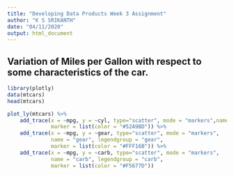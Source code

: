 ---
title: "Developing Data Products Week 3 Assignment"
author: "K S SRIKANTH"
date: "04/11/2020"
output: html_document
---

## Variation of Miles per Gallon with respect to some characteristics of the car.
```{r}
library(plotly)
data(mtcars)
head(mtcars)
```
```{r}
plot_ly(mtcars) %>%
    add_trace(x = ~mpg, y = ~cyl, type="scatter", mode = "markers",name = "cylinder", legendgroup = "cylinder", 
              marker = list(color = "#52A9BD")) %>%
    add_trace(x = ~mpg, y = ~gear, type="scatter", mode = "markers",
              name = "gear", legendgroup = "gear", 
              marker = list(color = "#FFF16B")) %>%
    add_trace(x = ~mpg, y = ~carb, type="scatter", mode = "markers",
              name = "carb", legendgroup = "carb", 
              marker = list(color = "#F5677D")) 
```


